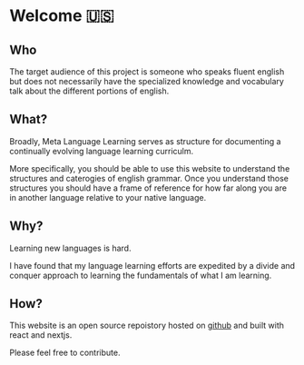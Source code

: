 # Welcome 🇺🇸

## Who

The target audience of this project is someone who speaks fluent english but does not necessarily have the specialized knowledge and vocabulary talk about the different portions of english.

## What?

Broadly, Meta Language Learning serves as structure for documenting a continually evolving language learning curriculm. 

More specifically, you should be able to use this website to understand the structures and caterogies of english grammar. Once you understand those structures you should have a frame of reference for how far along you are in another language relative to your native language.

## Why?

Learning new languages is hard.

I have found that my language learning efforts are expedited by a divide and conquer approach to learning the fundamentals of what I am learning.

## How?

This website is an open source repoistory hosted on [github](https://github.com/jackdfraser/meta-language-learning) and built with react and nextjs.

Please feel free to contribute.
